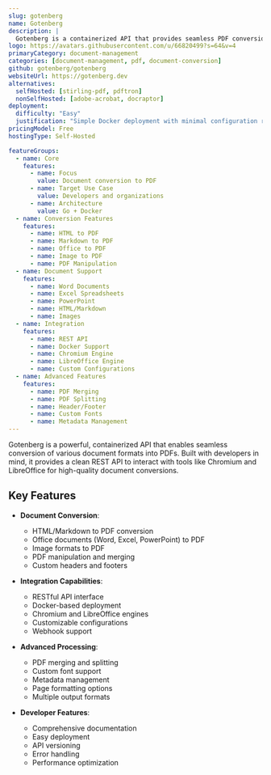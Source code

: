 ```yaml
---
slug: gotenberg
name: Gotenberg
description: |
  Gotenberg is a containerized API that provides seamless PDF conversion capabilities, allowing developers to convert various document formats like HTML, Markdown, Word, and Excel into PDFs using tools like Chromium and LibreOffice.
logo: https://avatars.githubusercontent.com/u/66820499?s=64&v=4
primaryCategory: document-management
categories: [document-management, pdf, document-conversion]
github: gotenberg/gotenberg
websiteUrl: https://gotenberg.dev
alternatives:
  selfHosted: [stirling-pdf, pdftron]
  nonSelfHosted: [adobe-acrobat, docraptor]
deployment:
  difficulty: "Easy"
  justification: "Simple Docker deployment with minimal configuration required"
pricingModel: Free
hostingType: Self-Hosted

featureGroups:
  - name: Core
    features:
      - name: Focus
        value: Document conversion to PDF
      - name: Target Use Case
        value: Developers and organizations
      - name: Architecture
        value: Go + Docker
  - name: Conversion Features
    features:
      - name: HTML to PDF
      - name: Markdown to PDF
      - name: Office to PDF
      - name: Image to PDF
      - name: PDF Manipulation
  - name: Document Support
    features:
      - name: Word Documents
      - name: Excel Spreadsheets
      - name: PowerPoint
      - name: HTML/Markdown
      - name: Images
  - name: Integration
    features:
      - name: REST API
      - name: Docker Support
      - name: Chromium Engine
      - name: LibreOffice Engine
      - name: Custom Configurations
  - name: Advanced Features
    features:
      - name: PDF Merging
      - name: PDF Splitting
      - name: Header/Footer
      - name: Custom Fonts
      - name: Metadata Management
---
```


Gotenberg is a powerful, containerized API that enables seamless conversion of various document formats into PDFs. Built with developers in mind, it provides a clean REST API to interact with tools like Chromium and LibreOffice for high-quality document conversions.

## Key Features

- **Document Conversion**:

  - HTML/Markdown to PDF conversion
  - Office documents (Word, Excel, PowerPoint) to PDF
  - Image formats to PDF
  - PDF manipulation and merging
  - Custom headers and footers

- **Integration Capabilities**:

  - RESTful API interface
  - Docker-based deployment
  - Chromium and LibreOffice engines
  - Customizable configurations
  - Webhook support

- **Advanced Processing**:

  - PDF merging and splitting
  - Custom font support
  - Metadata management
  - Page formatting options
  - Multiple output formats

- **Developer Features**:
  - Comprehensive documentation
  - Easy deployment
  - API versioning
  - Error handling
  - Performance optimization
